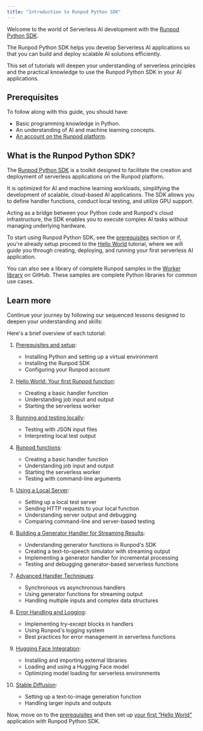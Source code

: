 ```yaml
---
title: "Introduction to Runpod Python SDK"
---
```


Welcome to the world of Serverless AI development with the [Runpod Python SDK](https://github.com/runpod/runpod-python).

The Runpod Python SDK helps you develop Serverless AI applications so that you can build and deploy scalable AI solutions efficiently.

This set of tutorials will deepen your understanding of serverless principles and the practical knowledge to use the Runpod Python SDK in your AI applications.

## Prerequisites

To follow along with this guide, you should have:

* Basic programming knowledge in Python.
* An understanding of AI and machine learning concepts.
* [An account on the Runpod platform](https://www.console.runpod.io/signup).

## What is the Runpod Python SDK?

The [Runpod Python SDK](https://github.com/runpod/runpod-python) is a toolkit designed to facilitate the creation and deployment of serverless applications on the Runpod platform.

It is optimized for AI and machine learning workloads, simplifying the development of scalable, cloud-based AI applications. The SDK allows you to define handler functions, conduct local testing, and utilize GPU support.

Acting as a bridge between your Python code and Runpod's cloud infrastructure, the SDK enables you to execute complex AI tasks without managing underlying hardware.

To start using Runpod Python SDK, see the [prerequisites](/tutorials/sdks/python/get-started/prerequisites) section or if, you're already setup proceed to the [Hello World](/tutorials/sdks/python/get-started/hello-world) tutorial, where we will guide you through creating, deploying, and running your first serverless AI application.

You can also see a library of complete Runpod samples in the [Worker library](https://github.com/runpod-workers) on GitHub. These samples are complete Python libraries for common use cases.

## Learn more

Continue your journey by following our sequenced lessons designed to deepen your understanding and skills:

Here's a brief overview of each tutorial:

1. [Prerequisites and setup](/tutorials/sdks/python/get-started/prerequisites):

   * Installing Python and setting up a virtual environment
   * Installing the Runpod SDK
   * Configuring your Runpod account

2. [Hello World: Your first Runpod function](/tutorials/sdks/python/get-started/hello-world):

   * Creating a basic handler function
   * Understanding job input and output
   * Starting the serverless worker

3. [Running and testing locally](/tutorials/sdks/python/get-started/running-locally):

   * Testing with JSON input files
   * Interpreting local test output

4. [Runpod functions](/tutorials/sdks/python/101/hello):

   * Creating a basic handler function
   * Understanding job input and output
   * Starting the serverless worker
   * Testing with command-line arguments

5. [Using a Local Server](/tutorials/sdks/python/101/local-server-testing):

   * Setting up a local test server
   * Sending HTTP requests to your local function
   * Understanding server output and debugging
   * Comparing command-line and server-based testing

6. [Building a Generator Handler for Streaming Results](/tutorials/sdks/python/101/generator):

   * Understanding generator functions in Runpod's SDK
   * Creating a text-to-speech simulator with streaming output
   * Implementing a generator handler for incremental processing
   * Testing and debugging generator-based serverless functions

7. [Advanced Handler Techniques](/tutorials/sdks/python/101/async):

   * Synchronous vs asynchronous handlers
   * Using generator functions for streaming output
   * Handling multiple inputs and complex data structures

8. [Error Handling and Logging](/tutorials/sdks/python/101/error):

   * Implementing try-except blocks in handlers
   * Using Runpod's logging system
   * Best practices for error management in serverless functions

9. [Hugging Face Integration](/tutorials/sdks/python/102/huggingface-models):

   * Installing and importing external libraries
   * Loading and using a Hugging Face model
   * Optimizing model loading for serverless environments

10. [Stable Diffusion](/tutorials/sdks/python/102/stable-diffusion-text-to-image):

    * Setting up a text-to-image generation function
    * Handling larger inputs and outputs

Now, move on to the [prerequisites](/tutorials/sdks/python/get-started/prerequisites) and then set up [your first “Hello World”](/tutorials/sdks/python/get-started/hello-world) application with Runpod Python SDK.
